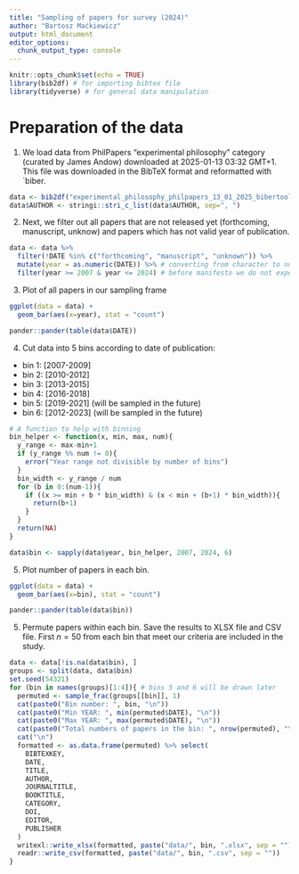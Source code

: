 ```yaml
---
title: "Sampling of papers for survey (2024)"
author: "Bartosz Maćkiewicz"
output: html_document
editor_options: 
  chunk_output_type: console
---
```


```r
knitr::opts_chunk$set(echo = TRUE)
library(bib2df) # for importing bibtex file
library(tidyverse) # for general data manipulation
```

# Preparation of the data

1. We load data from PhilPapers "experimental philosophy" category (curated by James Andow) downloaded at 2025-01-13 03:32 GMT+1. This file was downloaded in the BibTeX format and reformatted with `biber.

```r
data <- bib2df("experimental_philosophy_philpapers_13_01_2025_bibertool.bib")
data$AUTHOR <- stringi::stri_c_list(data$AUTHOR, sep=", ")
```

2. Next, we filter out all papers that are not released yet (forthcoming, manuscript, unknow) and papers which has not valid year of publication.

```r
data <- data %>% 
  filter(!DATE %in% c("forthcoming", "manuscript", "unknown")) %>% 
  mutate(year = as.numeric(DATE)) %>% # converting from character to numeric
  filter(year >= 2007 & year <= 2024) # before manifesto we do not expect proper x-phi
```

3. Plot of all papers in our sampling frame

```r
ggplot(data = data) + 
  geom_bar(aes(x=year), stat = "count")
```

```r
pander::pander(table(data$DATE))
```

4. Cut data into 5 bins according to date of publication:
- bin 1: [2007-2009]
- bin 2: [2010-2012] 
- bin 3: [2013-2015]
- bin 4: [2016-2018]
- bin 5: [2019-2021] (will be sampled in the future)
- bin 6: [2012-2023] (will be sampled in the future)

```r
# A function to help with binning 
bin_helper <- function(x, min, max, num){
  y_range <- max-min+1
  if (y_range %% num != 0){
    error("Year range not divisible by number of bins")
  }
  bin_width <- y_range / num
  for (b in 0:(num-1)){
    if ((x >= min + b * bin_width) & (x < min + (b+1) * bin_width)){
      return(b+1)
    }
  }
  return(NA)
}

data$bin <- sapply(data$year, bin_helper, 2007, 2024, 6)
```

5. Plot number of papers in each bin.

```r
ggplot(data = data) + 
  geom_bar(aes(x=bin), stat = "count")
```

```r
pander::pander(table(data$bin))
```

5. Permute papers within each bin. Save the results to XLSX file and CSV file. 
First $n=50$ from each bin that meet our criteria are included in the study.

```r
data <- data[!is.na(data$bin), ]
groups <- split(data, data$bin)
set.seed(54321)
for (bin in names(groups)[1:4]){ # bins 5 and 6 will be drawn later
  permuted <- sample_frac(groups[[bin]], 1)
  cat(paste0("Bin number: ", bin, "\n"))
  cat(paste0("Min YEAR: ", min(permuted$DATE), "\n"))
  cat(paste0("Max YEAR: ", max(permuted$DATE), "\n"))
  cat(paste0("Total numbers of papers in the bin: ", nrow(permuted), "\n"))
  cat("\n")
  formatted <- as.data.frame(permuted) %>% select(
    BIBTEXKEY, 
    DATE, 
    TITLE, 
    AUTHOR, 
    JOURNALTITLE,
    BOOKTITLE,
    CATEGORY, 
    DOI,
    EDITOR,
    PUBLISHER
  )
  writexl::write_xlsx(formatted, paste("data/", bin, ".xlsx", sep = ""))
  readr::write_csv(formatted, paste("data/", bin, ".csv", sep = ""))
}
```